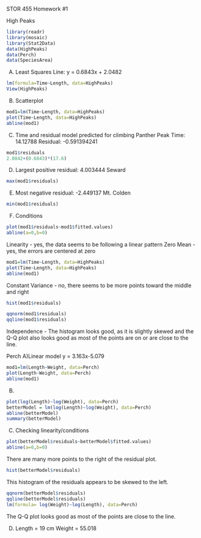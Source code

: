 STOR 455 Homework #1

High Peaks
```r
library(readr)
library(mosaic)
library(Stat2Data)
data(HighPeaks)
data(Perch)
data(SpeciesArea)
```
A) Least Squares Line: y = 0.6843x + 2.0482
```r
lm(formula=Time~Length, data=HighPeaks)
View(HighPeaks)
```
B) Scatterplot
```r
mod1=lm(Time~Length, data=HighPeaks)
plot(Time~Length, data=HighPeaks)
abline(mod1)
```
C) Time and residual model predicted for climbing Panther Peak
Time: 14.12788
Residual: -0.591394241
```r
mod1$residuals
2.0842+(0.6843)*(17.6)
```
D) Largest positive residual: 4.003444 Seward
```r
max(mod1$residuals)
```

E) Most negative residual: -2.449137 Mt. Colden
```r
min(mod1$residuals)
```
F) Conditions
```r
plot(mod1$residuals~mod1$fitted.values)
abline(a=0,b=0)
```
Linearity - yes, the data seems to be following a linear pattern
Zero Mean - yes, the errors are centered at zero
```r
mod1=lm(Time~Length, data=HighPeaks)
plot(Time~Length, data=HighPeaks)
abline(mod1)
```
Constant Variance - no, there seems to be more points toward the middle and right
```r
hist(mod1$residuals)
```
```r
qqnorm(mod1$residuals)
qqline(mod1$residuals) 
```
Independence - The histogram looks good, as it is slightly skewed and the Q-Q plot also looks good as most of the points are on or are close to the line.

Perch
A)Linear model
y = 3.163x-5.079
```r
mod1=lm(Length~Weight, data=Perch)
plot(Length~Weight, data=Perch)
abline(mod1)
```
B)
```r
plot(log(Length)~log(Weight), data=Perch)
betterModel = lm(log(Length)~log(Weight), data=Perch)
abline(betterModel)
summary(betterModel)
```
C) Checking linearity/conditions
```r
plot(betterModel$residuals~betterModel$fitted.values)
abline(a=0,b=0)
```
There are many more points to the right of the residual plot.
```r
hist(betterModel$residuals)
```
This histogram of the residuals appears to be skewed to the left.
```r
qqnorm(betterModel$residuals)
qqline(betterModel$residuals) 
lm(formula= log(Weight)~log(Length), data=Perch)
```
The Q-Q plot looks good as most of the points are close to the line.

D)
Length = 19 cm
Weight = 55.018